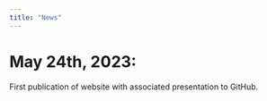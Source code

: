 ```yaml
---
title: "News"
---
```


# May 24th, 2023:

First publication of website with associated presentation to GitHub.
